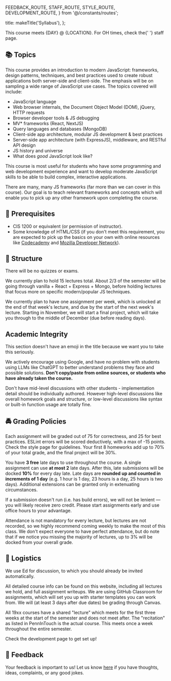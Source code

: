  FEEDBACK_ROUTE,
  STAFF_ROUTE,
  STYLE_ROUTE,
  DEVELOPMENT_ROUTE,
} from '@/constants/routes';

  title: makeTitle('Syllabus'),
};

<Alert mdx>
  This course meets {DAY} @ {LOCATION}. For OH times, check the{' '}
  <Link href={STAFF_ROUTE}>staff page</Link>.
</Alert>

## 📚 Topics

This course provides an introduction to modern JavaScript: frameworks, design patterns, techniques, and best practices used to create robust applications both server-side and client-side. The emphasis will be on sampling a wide range of JavaScript use cases. The topics covered will include:

- JavaScript language
- Web browser internals, the Document Object Model (DOM), jQuery, HTTP requests
- Browser developer tools & JS debugging
- MV\* frameworks (React, NextJS)
- Query languages and databases (MongoDB)
- Client-side app architecture, modular JS development & best practices
- Server-side app architecture (with ExpressJS), middleware, and RESTful API design
- JS history and universe
- What does _good_ JavaScript look like?

This course is most useful for students who have some programming and web development experience and want to develop moderate JavaScript skills to be able to build complex, interactive applications.

There are many, many JS frameworks (far more than we can cover in this course). Our goal is to teach relevant frameworks and concepts which will enable you to pick up any other framework upon completing the course.

## 🫵 Prerequisites

- CIS 1200 or equivalent (or permission of instructor).
- Some knowledge of HTML/CSS (if you don't meet this requirement, you are expected to pick up the basics on your own with online resources like [Codecademy](http://codecademy.com/) and [Mozilla Developer Network](https://developer.mozilla.org/en-US/)).

## 🧱 Structure

<Alert mdx>There will be no quizzes or exams.</Alert>

We currently plan to hold 15 lectures total. About 2/3 of the semester will be going through vanilla + React + Express + Mongo, before holding lectures that focus more on specific modern/popular JS techniques.

We currently plan to have one assignment per week, which is unlocked at the end of that week's lecture, and due by the start of the next week's lecture. Starting in November, we will start a final project, which will take you through to the middle of December (due before reading days).

## Academic Integrity

This section doesn't have an emoji in the title because we want you to take this seriously.

We actively encourage using Google, and have no problem with students using LLMs like ChatGPT to better understand problems they face and possible solutions. **Don't copy/paste from online sources, or students who have already taken the course.**

Don't have mid-level discussions with other students - implementation detail should be individually authored. However high-level discussions like overall homework goals and structure, or low-level discussions like syntax or built-in function usage are totally fine.

## 🚔 Grading Policies

Each assignment will be graded out of 75 for correctness, and 25 for best practices. ESLint errors will be scored deductively, with a max of -15 points. Check the <Link href={STYLE_ROUTE}>style page</Link> for guidelines. Your first 8 homeworks add up to 70% of your total grade, and the final project will be 30%.

You have **3 free** late days to use throughout the course. A single assignment can use **at most 2** late days. After this, late submissions will be docked **10%** for every day late. Late days are **rounded up and counted in increments of 1 day** (e.g. 1 hour is 1 day, 23 hours is a day, 25 hours is two days). Additional extensions can be granted only in extenuating circumstances.

If a submission doesn't run (i.e. has build errors), we will not be lenient — you will likely receive zero credit. Please start assignments early and use office hours to your advantage.

Attendance is not mandatory for every lecture, but lectures are not recorded, so we highly recommend coming weekly to make the most of this class. We don't expect everyone to have perfect attendance, but do note that if we notice you missing the majority of lectures, up to 3% will be docked from your overall grade.

## 📝 Logistics

We use Ed for discussion, to which you should already be invited automatically.

All detailed course info can be found on this website, including all lectures we hold, and full assignment writeups. We are using GitHub Classroom for assignments, which will set you up with starter templates you can work from. We will (at least 3 days after due dates) be grading through Canvas.

All 19xx courses have a shared "lecture" which meets for the first three weeks at the start of the semester and does not meet after. The "recitation" as listed in PennInTouch is the actual course. This meets once a week throughout the entire semester.

Check the <Link href={DEVELOPMENT_ROUTE}>development page</Link> to get set up!

## 📢 Feedback

Your feedback is important to us! Let us know [here](https://docs.google.com/forms/d/e/1FAIpQLSf2ORc12HqkvV0B3zNm561wxzycxaFuRasvlaKmn-f63iumJQ/viewform?usp=sf_link) if you have thoughts, ideas, complaints, or any good jokes.
